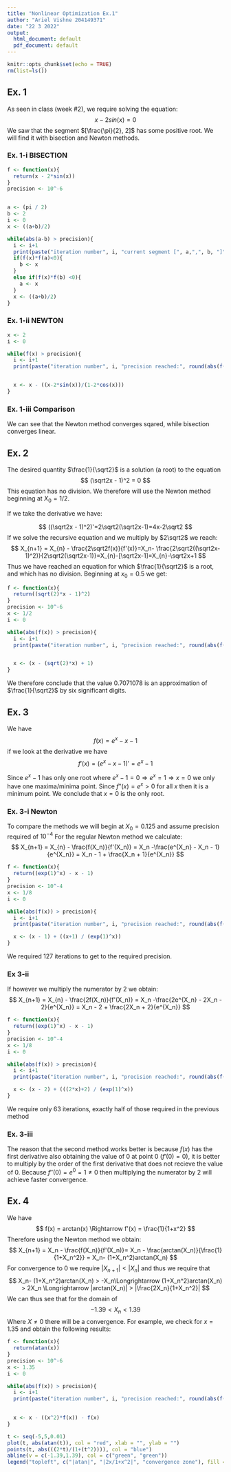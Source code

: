 ```yaml
---
title: "Nonlinear Optimization Ex.1"
author: "Ariel Vishne 204149371"
date: "22 3 2022"
output:
  html_document: default
  pdf_document: default
---
```


```r
knitr::opts_chunk$set(echo = TRUE)
rm(list=ls())
```

## Ex. 1
As seen in class (week #2), we require solving the equation:
$$
    x - 2sin(x) = 0
$$
We saw that the segment $[\frac{\pi}{2}, 2]$ has some positive root. We will find it with bisection and Newton methods.

### Ex. 1-i BISECTION
```r

f <- function(x){
  return(x - 2*sin(x))
}
precision <- 10^-6


a <- (pi / 2)
b <- 2
i <- 0
x <- ((a+b)/2)

while(abs(a-b) > precision){
  i <- i+1
  print(paste("iteration number", i, "current segment [", a,",", b, "]", "Current precision", round(abs(a-b),7)))
  if(f(x)*f(a)<0){
    b <- x
  }
  else if(f(x)*f(b) <0){
    a <- x
  }
  x <- ((a+b)/2)
}

```
### Ex. 1-ii NEWTON
```r
x <- 2
i <- 0

while(f(x) > precision){
  i <- i+1
  print(paste("iteration number", i, "precision reached:", round(abs(f(x)),7), "value reached:", round(x,7)))


  x <- x - ((x-2*sin(x))/(1-2*cos(x)))
}

```
### Ex. 1-iii Comparison
We can see that the Newton method converges sqared, while bisection converges linear.

## Ex. 2
The desired quantity $\frac{1}{\sqrt2}$ is a solution (a root) to the equation
$$
    (\sqrt2x - 1)^2 = 0
$$
This equation has no division. We therefore will use the Newton method beginning at ${X_0 = 1/2}$.

If we take the derivative we have:

$$
((\sqrt2x - 1)^2)'=2\sqrt2(\sqrt2x-1)=4x-2\sqrt2
$$
If we solve the recursive equation and we multiply by $2\sqrt2$ we reach:
$$
X_{n+1} = X_{n} - \frac{2\sqrt2f(x)}{f'(x)}=X_n- \frac{2\sqrt2((\sqrt2x-1)^2)}{2\sqrt2(\sqrt2x-1)}=X_{n}-[\sqrt2x-1]=X_{n}-\sqrt2x+1
$$
Thus we have reached an equation for which $\frac{1}{\sqrt2}$ is a root, and which has no division.
Beginning at $x_0=0.5$ we get:

```r
f <- function(x){
  return((sqrt(2)*x - 1)^2)
}
precision <- 10^-6
x <- 1/2
i <- 0

while(abs(f(x)) > precision){
  i <- i+1
  print(paste("iteration number", i, "precision reached:", round(abs(f(x)),7), "value reached:", round(x,7)))


  x <- (x - (sqrt(2)*x) + 1)
}

```
We therefore conclude that the value $0.7071078$ is an approximation of $\frac{1}{\sqrt2}$ by six significant digits.

## Ex. 3

We have
$$
    f(x) = e^x - x - 1
$$
if we look at the derivative we have
$$
f'(x) = (e^x - x - 1)' = e^x - 1
$$

Since $e^x-1$ has only one root where $e^{x} - 1 =0\Rightarrow e^{x}=1\Rightarrow x = 0$ we only have one maxima/minima point. Since $f''(x) = e^{x} > 0$ for all $x$ then it is a minimum point. We conclude that $x = 0$ is the only root.

### Ex. 3-i Newton
To compare the methods we will begin at $X_0 = 0.125$ and assume precision required of $10^{-4}$
For the regular Newton method we calculate:
$$
    X_{n+1} = X_{n} - \frac{f(X_n)}{f'(X_n)} = X_n -\frac{e^{X_n} - X_n - 1}{e^{X_n}} = X_n - 1 + \frac{X_n + 1}{e^{X_n}}
$$


```r

f <- function(x){
  return((exp(1)^x) - x - 1)
}
precision <- 10^-4
x <- 1/8
i <- 0

while(abs(f(x)) > precision){
  i <- i+1
  print(paste("iteration number", i, "precision reached:", round(abs(f(x)),7), "value reached:", round(x,7)))

  x <- (x - 1) + ((x+1) / (exp(1)^x))
}


```
We required 127 iterations to get to the required precision.

### Ex 3-ii
If however we multiply the numerator by 2 we obtain:
$$
    X_{n+1} = X_{n} - \frac{2f(X_n)}{f'(X_n)} = X_n -\frac{2e^{X_n} - 2X_n - 2}{e^{X_n}} = X_n - 2 + \frac{2X_n + 2}{e^{X_n}}
$$

```r

f <- function(x){
  return((exp(1)^x) - x - 1)
}
precision <- 10^-4
x <- 1/8
i <- 0

while(abs(f(x)) > precision){
  i <- i+1
  print(paste("iteration number", i, "precision reached:", round(abs(f(x)),7), "value reached:", round(x,7)))

  x <- (x - 2) + (((2*x)+2) / (exp(1)^x))
}


```
We require only 63 iterations, exactly half of those required in the previous method

### Ex. 3-iii
The reason that the second method works better is because $f(x)$ has the first derivative also obtaining the value of 0 at point 0 ($f'(0)=0$), it is better to multiply by the order of the first derivative that does not recieve the value of 0. Because $f''(0)=e^0=1\ne0$ then multiplying the numerator by 2 will achieve faster convergence.

## Ex. 4
We have
$$
f(x) = arctan(x) \Rightarrow f'(x) = \frac{1}{1+x^2}
$$
Therefore using the Newton method we obtain:
$$
X_{n+1} = X_n - \frac{f(X_n)}{f'(X_n)}= X_n - \frac{arctan(X_n)}{\frac{1}{1+X_n^2}} = X_n- (1+X_n^2)arctan(X_n) 
$$
For convergence to 0 we require $|X_{n+1}|<|X_{n}|$ and thus we require that
$$
X_n- (1+X_n^2)arctan(X_n) > -X_n\Longrightarrow (1+X_n^2)arctan(X_n) > 2X_n \Longrightarrow |arctan(X_n)| > |\frac{2X_n}{1+X_n^2}|
$$
We can thus see that for the domain of
$$
-1.39<X_n<1.39
$$
Where $X\ne0$ there will be a convergence. For example, we check for $x=1.35$ and obtain the following results:
```r
f <- function(x){
  return(atan(x))
}
precision <- 10^-6
x <- 1.35
i <- 0

while(abs(f(x)) > precision){
  i <- i+1
  print(paste("iteration number", i, "precision reached:", round(abs(f(x)),7), "value reached:", round(x,7)))
  

  x <- x - ((x^2)*f(x)) - f(x)
}

t <- seq(-5,5,0.01)
plot(t, abs(atan(t)), col = "red", xlab = "", ylab = "")
points(t, abs(((2*t)/(1+(t^2)))), col = "blue")
abline(v = c(-1.39,1.39), col = c("green", "green"))
legend("topleft", c("|atan|", "|2x/1+x^2|", "convergence zone"), fill = c("red", "blue", "green"))
```